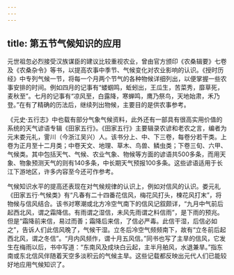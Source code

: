 ```yaml
---
---
---
```

title: 第五节气候知识的应用
---



元世祖忽必烈接受汉族谋臣的建议比较重视农业，曾由官方颁印《农桑辑要》七卷及《农桑杂令》等书，以提高农事中季节、气候变化对农业影响的认识。《授时历经》中专列气候一节，将每一个月两个节气的各种物候详细列出，以便掌握一些农事安排的时间。例如四月的记事有“蝼蝈鸣，蚯蚓出，王瓜生，苦菜秀，靡草死，麦秋至”。七月的记事有“凉风至，白露降，寒蝉鸣，鹰乃祭鸟，天地始肃，禾乃登。”在有了精确的历法后，继续列出物候，主要目的是供农事参考。

《元史·五行志》中也载有部分气象气候资料，此外还有一部具有很高实用价值的系统的天气谚语专辑《田家五行》。《田家五行》主要辑录农谚和老农之言，编者为元末娄元礼，霅川（今浙江吴兴）人。该书分上、中、下三卷，每卷分若干类。上卷为正月至十二月类；中卷天文、地理、草木、鸟兽、鳞虫类；下卷三旬、六甲、气候类。其中包括天气、气候、农业气象、物候等方面的谚语共500多条，而用天象、物象预测天气的则有140多条，中长期天气预报100多条。这些谚语适用于长江下游地区，许多内容至今还可作参考。

气候知识水平的提高还表现在对气候规律的认识上，例如对信风的认识。娄元礼《田家五行·气候类》有“凡春有二十四番花信风，梅花风打头，楝花风打末”，将物候与信风结合。该书对寒潮或北方冷空气南下的信风记叙颇详，“九月中气前后起西北风，谓之霜降信。有雨谓之湿信，未风先雨谓之料信雨”，是下雨的预兆。但是“霜降前来信，易过而善；霜降后来信，了信必严毒。此信干湿，后信必如之”，告诉人们此信风晚了，气候干湿。立冬后冷空气频频南下，故有“立冬前后起西北风，谓之冬信”。“月内风频作，谓十月五风信。”同书也写了主旱的信风，它发生在梅雨以后，书中写道：“东南风及成块白云起，主半月舶风，水退兼旱。”指东南或东北信风伴随着天空多淡积云的气候主旱。这些记载都反映出元代人们已能较好地应用气候知识了。